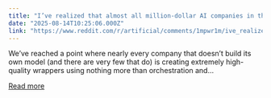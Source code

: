 ```yaml
---
title: "I’ve realized that almost all million-dollar AI companies in the industry are essentially wrappers."
date: "2025-08-14T10:25:06.000Z"
link: "https://www.reddit.com/r/artificial/comments/1mpwr1m/ive_realized_that_almost_all_milliondollar_ai/"
---
```


We’ve reached a point where nearly every company that doesn’t build its own model (and there are very few that do) is creating extremely high-quality wrappers using nothing more than orchestration and...

[Read more](https://www.reddit.com/r/artificial/comments/1mpwr1m/ive_realized_that_almost_all_milliondollar_ai/)
